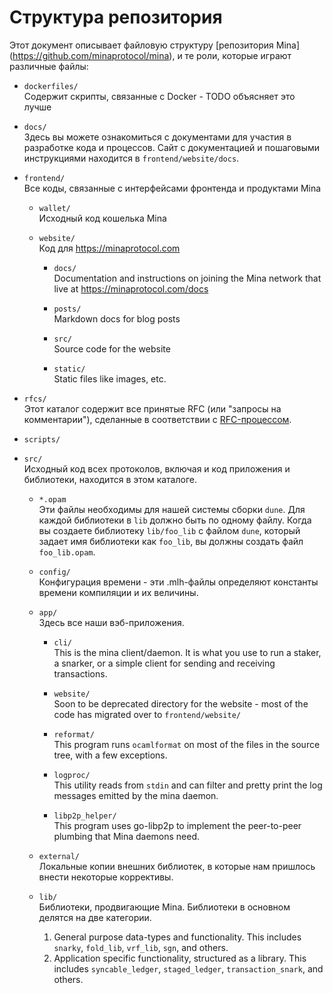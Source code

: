 
# Структура репозитория

Этот документ описывает файловую структуру [репозитория Mina] (https://github.com/minaprotocol/mina), и те роли, которые играют различные файлы:

- `dockerfiles/`  
   Содержит скрипты, связанные с Docker - TODO  объясняет это лучше

- `docs/`  
   Здесь вы можете ознакомиться с документами для участия в разработке кода и процессов. Сайт с документацией и пошаговыми инструкциями находится в `frontend/website/docs`.

- `frontend/`  
   Все коды, связанные с интерфейсами фронтенда и продуктами Mina

  - `wallet/`  
     Исходный код кошелька Mina

  - `website/`  
     Код для https://minaprotocol.com

    - `docs/`  
       Documentation and instructions on joining the Mina network that live at https://minaprotocol.com/docs

    - `posts/`  
       Markdown docs for blog posts

    - `src/`  
       Source code for the website

    - `static/`  
       Static files like images, etc.

- `rfcs/`  
   Этот каталог содержит все принятые RFC (или "запросы на комментарии"), сделанные в соответствии с [RFC-процессом](https://github.com/MinaProtocol/mina/blob/master/CONTRIBUTING.md#rfcs).

- `scripts/`

- `src/`  
   Исходный код всех протоколов, включая и код приложения и библиотеки, находится в этом каталоге.

  - `*.opam`  
     Эти файлы необходимы для нашей системы сборки `dune`. Для каждой библиотеки в `lib` должно быть по одному файлу. 
     Когда вы создаете библиотеку `lib/foo_lib` с файлом `dune`, который задает имя библиотеки как `foo_lib`, вы должны создать файл `foo_lib.opam`.

  - `config/`  
     Конфигурация времени - эти .mlh-файлы определяют константы времени компиляции и их величины.

  - `app/`  
     Здесь все наши вэб-приложения.

    - `cli/`  
       This is the mina client/daemon. It is what you use to run a staker, a snarker, or a simple client for sending and receiving transactions.

    - `website/`  
       Soon to be deprecated directory for the website - most of the code has migrated over to `frontend/website/`

    - `reformat/`  
       This program runs `ocamlformat` on most of the files in the source tree, with a few exceptions.

    - `logproc/`  
       This utility reads from `stdin` and can filter and pretty print the log messages emitted by the mina daemon.

    - `libp2p_helper/`  
       This program uses go-libp2p to implement the peer-to-peer plumbing that Mina daemons need.

  - `external/`  
     Локальные копии внешних библиотек, в которые нам пришлось внести некоторые коррективы.

  - `lib/`  
     Библиотеки, продвигающие Mina.
    Библиотеки в основном делятся на две категории.
    1. General purpose data-types and functionality. This includes `snarky`, `fold_lib`, `vrf_lib`, `sgn`, and others.
    2. Application specific functionality, structured as a library. This includes `syncable_ledger`, `staged_ledger`, `transaction_snark`, and others.
